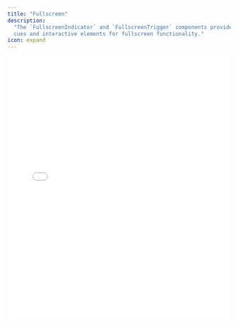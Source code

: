 ```yaml
---
title: "Fullscreen"
description:
  "The `FullscreenIndicator` and `FullscreenTrigger` components provide visual
  cues and interactive elements for fullscreen functionality."
icon: expand
---
```


<iframe
  src={`https://ui-kit-docs-embed.vercel.app/player/fullscreen`}
  height="600px"
  width="100%"
  frameBorder="0"
  allowFullScreen
  allow="autoplay; encrypted-media; fullscreen; picture-in-picture; display-capture; camera; microphone"
  style={{
    borderRadius: 10,
    backgroundColor: "black",
  }}
/>

## Features

- Automatic conditional rendering based on fullscreen status and browser API
  availability, customizable with the `matcher` pattern
- Handles all browser APIs back to IE11, with special handling for iOS
- Compatible with CSS animations for dynamic enter/exit animations

## Anatomy

Import the components and piece the parts together.

```tsx
import * as Player from "@livepeer/react/player";

export default () => (
  <Player.Root>
    <Player.Container>
      <Player.FullscreenTrigger />
      <Player.FullscreenIndicator />
    </Player.Container>
    <Player.Container>
      <Player.Controls>
        <Player.FullscreenTrigger />
        <Player.FullscreenIndicator />
      </Player.Controls>
    </Player.Container>
  </Player.Root>
);
```

## Props

### `FullscreenIndicator`

#### `forceMount`

A boolean that, when true, keeps the component mounted at all times, useful for
controlling animations with external libraries.

#### `matcher`

A prop to define the condition under which the `FullscreenIndicator` should be
visible. It can be a boolean directly matching the fullscreen state or a
function providing custom logic to determine visibility.

### `FullscreenIndicator`

#### `forceMount`

A boolean that, when true, keeps the component mounted at all times, useful for
controlling animations with external libraries.

#### `matcher`

A prop to define the condition under which the `FullscreenIndicator` should be
visible. It can be a boolean directly matching the fullscreen state or a
function providing custom logic to determine visibility.

## Data Attributes

### `FullscreenIndicator`

#### `data-livepeer-controls-fullscreen-indicator`

Indicates the component's role.

#### `data-fullscreen`

Shows the current fullscreen state (`"true"` or `"false"`).

#### `data-visible`

Reflects whether the indicator is currently visible (`"true"` or `"false"`).

This is often used for dynamically applying enter/exit CSS animations.

### `FullscreenTrigger`

#### `data-livepeer-controls-fullscreen-trigger`

Indicates the component's role.

#### `data-fullscreen-state`

Shows the current fullscreen state (`"true"` or `"false"`).
